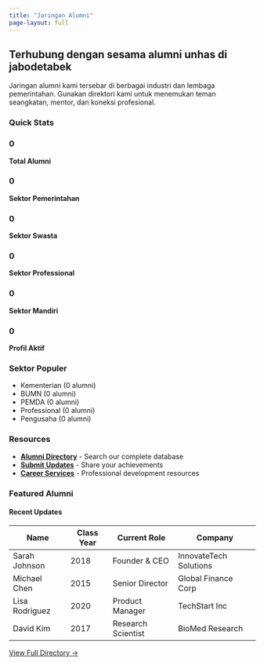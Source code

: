 ```yaml
---
title: "Jaringan Alumni"
page-layout: full
---
```


## Terhubung dengan sesama alumni unhas di jabodetabek

Jaringan alumni kami tersebar di berbagai industri dan lembaga pemerintahan. Gunakan direktori kami untuk menemukan teman seangkatan, mentor, dan koneksi profesional.

### Quick Stats

::: {.grid}

::: {.g-col-4}
### 0
**Total Alumni**
:::

::: {.g-col-4}
### 0
**Sektor Pemerintahan**
:::

::: {.g-col-4}
### 0
**Sektor Swasta**
:::

::: {.g-col-4}
### 0
**Sektor Professional**
:::

::: {.g-col-4}
### 0
**Sektor Mandiri**
:::

::: {.g-col-4}
### 0
**Profil Aktif**
:::

:::

### Sektor Populer

- Kementerian (0 alumni)
- BUMN (0 alumni)
- PEMDA (0 alumni)
- Professional (0 alumni)
- Pengusaha (0 alumni)

### Resources

- **[Alumni Directory](directory.qmd)** - Search our complete database
- **[Submit Updates](submit.qmd)** - Share your achievements
- **[Career Services](career-services.qmd)** - Professional development resources

### Featured Alumni

#### Recent Updates

| Name | Class Year | Current Role | Company |
|------|------------|--------------|---------|
| Sarah Johnson | 2018 | Founder & CEO | InnovateTech Solutions |
| Michael Chen | 2015 | Senior Director | Global Finance Corp |
| Lisa Rodriguez | 2020 | Product Manager | TechStart Inc |
| David Kim | 2017 | Research Scientist | BioMed Research |

[View Full Directory →](directory.qmd)